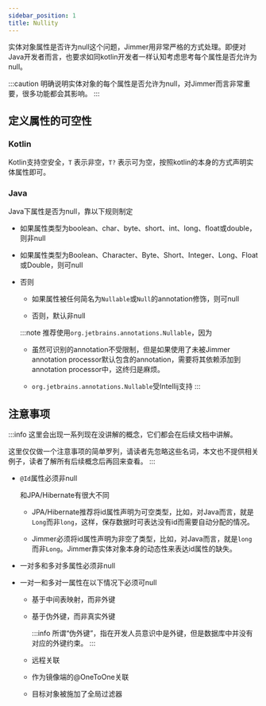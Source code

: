 ```yaml
---
sidebar_position: 1
title: Nullity
---
```


实体对象属性是否许为null这个问题，Jimmer用非常严格的方式处理。即便对Java开发者而言，也要求如同kotlin开发者一样认知考虑思考每个属性是否允许为null。

:::caution
明确说明实体对象的每个属性是否允许为null，对Jimmer而言非常重要，很多功能都会其影响。
:::

## 定义属性的可空性

### Kotlin
Kotlin支持空安全，`T` 表示非空，`T?` 表示可为空，按照kotlin的本身的方式声明实体属性即可。

### Java

Java下属性是否为null，靠以下规则制定

-   如果属性类型为boolean、char、byte、short、int、long、float或double，则非null

-   如果属性类型为Boolean、Character、Byte、Short、Integer、Long、Float或Double，则可null

-   否则
    
    -   如果属性被任何简名为`Nullable`或`Null`的annotation修饰，则可null

    -   否则，默认非null

    :::note
    推荐使用`org.jetbrains.annotations.Nullable`，因为

    -   虽然可识别的annotation不受限制，但是如果使用了未被Jimmer annotation processor默认包含的annotation，需要将其依赖添加到annotation processor中，这终归是麻烦。
    
    -   `org.jetbrains.annotations.Nullable`受Intellij支持
    :::

## 注意事项

:::info
这里会出现一系列现在没讲解的概念，它们都会在后续文档中讲解。

这里仅仅做一个注意事项的简单罗列，请读者先忽略这些名词，本文也不提供相关例子，读者了解所有后续概念后再回来查看。
:::

-   `@Id`属性必须非null

    和JPA/Hibernate有很大不同

    -   JPA/Hibernate推荐将id属性声明为可空类型，比如，对Java而言，就是`Long`而非`long`，这样，保存数据时可表达没有id而需要自动分配的情况。

    -   Jimmer必须将id属性声明为非空了类型，比如，对Java而言，就是`long`而非`Long`。Jimmer靠实体对象本身的动态性来表达id属性的缺失。

-   一对多和多对多属性必须非null

-   一对一和多对一属性在以下情况下必须可null

    -   基于中间表映射，而非外键

    -   基于伪外键，而非真实外键

        :::info
        所谓“伪外键”，指在开发人员意识中是外键，但是数据库中并没有对应的外键约束。
        :::

    -   远程关联

    -   作为镜像端的@OneToOne关联

    -   目标对象被施加了全局过滤器
